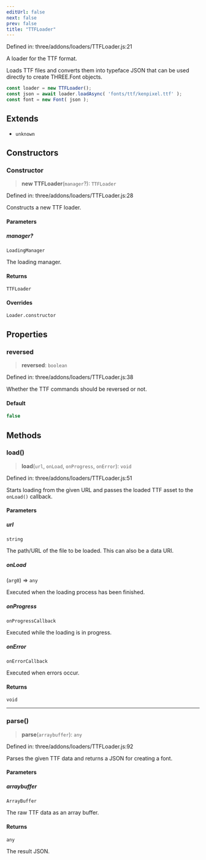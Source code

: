 ```yaml
---
editUrl: false
next: false
prev: false
title: "TTFLoader"
---
```


Defined in: three/addons/loaders/TTFLoader.js:21

A loader for the TTF format.

Loads TTF files and converts them into typeface JSON that can be used directly
to create THREE.Font objects.

```js
const loader = new TTFLoader();
const json = await loader.loadAsync( 'fonts/ttf/kenpixel.ttf' );
const font = new Font( json );
```

## Extends

- `unknown`

## Constructors

### Constructor

> **new TTFLoader**(`manager`?): `TTFLoader`

Defined in: three/addons/loaders/TTFLoader.js:28

Constructs a new TTF loader.

#### Parameters

##### manager?

`LoadingManager`

The loading manager.

#### Returns

`TTFLoader`

#### Overrides

`Loader.constructor`

## Properties

### reversed

> **reversed**: `boolean`

Defined in: three/addons/loaders/TTFLoader.js:38

Whether the TTF commands should be reversed or not.

#### Default

```ts
false
```

## Methods

### load()

> **load**(`url`, `onLoad`, `onProgress`, `onError`): `void`

Defined in: three/addons/loaders/TTFLoader.js:51

Starts loading from the given URL and passes the loaded TTF asset
to the `onLoad()` callback.

#### Parameters

##### url

`string`

The path/URL of the file to be loaded. This can also be a data URI.

##### onLoad

(`arg0`) => `any`

Executed when the loading process has been finished.

##### onProgress

`onProgressCallback`

Executed while the loading is in progress.

##### onError

`onErrorCallback`

Executed when errors occur.

#### Returns

`void`

***

### parse()

> **parse**(`arraybuffer`): `any`

Defined in: three/addons/loaders/TTFLoader.js:92

Parses the given TTF data and returns a JSON for creating a font.

#### Parameters

##### arraybuffer

`ArrayBuffer`

The raw TTF data as an array buffer.

#### Returns

`any`

The result JSON.
